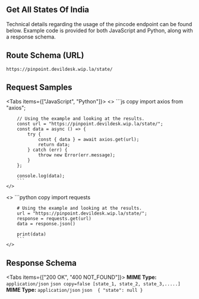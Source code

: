 
## Get All States Of India



Technical details regarding the usage of the pincode endpoint can be found below. Example code is provided for both JavaScript and Python, along with a response schema.

## Route Schema (URL)


```
https://pinpoint.devildesk.wip.la/state/

```

## Request Samples

<Tabs items={["JavaScript", "Python"]}>
  <Tab>
    <>
        ```js copy 
        import axios from "axios";

        // Using the example and looking at the results.
        const url = "https://pinpoint.devildesk.wip.la/state/";
        const data = async () => {
            try {
                const { data } = await axios.get(url);
                return data;
            } catch (err) {
                throw new Error(err.message);
            }
        };

        console.log(data);
        ```
    </>

  </Tab>
  <Tab>
    <>
        ```python copy 
        import requests

        # Using the example and looking at the results.
        url = "https://pinpoint.devildesk.wip.la/state/";
        response = requests.get(url)
        data = response.json()

        print(data)
        ```
    </>

  </Tab>
</Tabs>


## Response Schema


<Tabs items={["200 OK", "400 NOT_FOUND"]}>
  <Tab>
    **MIME Type:** `application/json`
    ```json copy=false
    [state_1, state_2, state_3,.....]
    ```
  </Tab>
  <Tab>
    **MIME Type:** `application/json`
    ```json 
    {
        "state": null
    }
    ```

  </Tab>
</Tabs>
